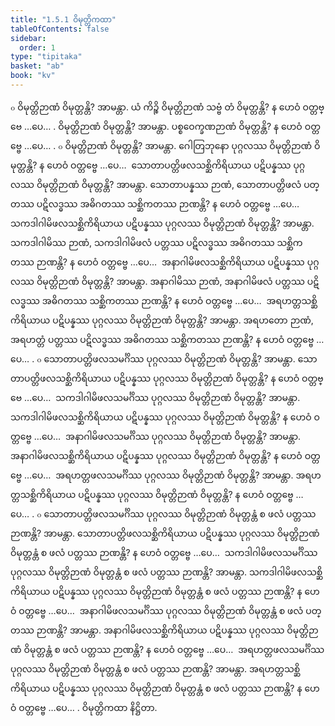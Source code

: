 ```yaml
---
title: "1.5.1 ဝိမုတ္တိကထာ"
tableOfContents: false
sidebar:
  order: 1
type: "tipitaka"
basket: "ab"
book: "kv"
---
```



<DynamicBreadcrumb />

<Division number="418" book="kv" e="ch" v="32" p="227">

<Paragraph number="1466" book="kv">
๐ ဝိမုတ္တိဉာဏံ ဝိမုတ္တန္တိ? အာမန္တာ. ယံ ကိဉ္စိ ဝိမုတ္တိဉာဏံ သဗ္ဗံ တံ ဝိမုတ္တန္တိ? န ဟေဝံ ဝတ္တဗ္ဗေ …ပေ… . ဝိမုတ္တိဉာဏံ ဝိမုတ္တန္တိ? အာမန္တာ. ပစ္စဝေက္ခဏဉာဏံ ဝိမုတ္တန္တိ? န ဟေဝံ ဝတ္တဗ္ဗေ …ပေ… .
</Paragraph>

<Paragraph number="1467" book="kv">
๐ ဝိမုတ္တိဉာဏံ ဝိမုတ္တန္တိ? အာမန္တာ. ဂေါတြဘုနော ပုဂ္ဂလဿ ဝိမုတ္တိဉာဏံ ဝိမုတ္တန္တိ? န ဟေဝံ ဝတ္တဗ္ဗေ …ပေ…  သောတာပတ္တိဖလသစ္ဆိကိရိယာယ ပဋိပန္နဿ ပုဂ္ဂလဿ ဝိမုတ္တိဉာဏံ ဝိမုတ္တန္တိ? အာမန္တာ. သောတာပန္နဿ ဉာဏံ, သောတာပတ္တိဖလံ ပတ္တဿ ပဋိလဒ္ဓဿ အဓိဂတဿ သစ္ဆိကတဿ ဉာဏန္တိ? န ဟေဝံ ဝတ္တဗ္ဗေ …ပေ…  သကဒါဂါမိဖလသစ္ဆိကိရိယာယ ပဋိပန္နဿ ပုဂ္ဂလဿ ဝိမုတ္တိဉာဏံ ဝိမုတ္တန္တိ? အာမန္တာ. သကဒါဂါမိဿ ဉာဏံ, သကဒါဂါမိဖလံ ပတ္တဿ ပဋိလဒ္ဓဿ အဓိဂတဿ သစ္ဆိကတဿ ဉာဏန္တိ? န ဟေဝံ ဝတ္တဗ္ဗေ …ပေ…  အနာဂါမိဖလသစ္ဆိကိရိယာယ ပဋိပန္နဿ ပုဂ္ဂလဿ ဝိမုတ္တိဉာဏံ ဝိမုတ္တန္တိ? အာမန္တာ. အနာဂါမိဿ ဉာဏံ, အနာဂါမိဖလံ ပတ္တဿ ပဋိလဒ္ဓဿ အဓိဂတဿ သစ္ဆိကတဿ ဉာဏန္တိ? န ဟေဝံ ဝတ္တဗ္ဗေ …ပေ…  အရဟတ္တသစ္ဆိကိရိယာယ ပဋိပန္နဿ ပုဂ္ဂလဿ ဝိမုတ္တိဉာဏံ ဝိမုတ္တန္တိ? အာမန္တာ. အရဟတော ဉာဏံ, အရဟတ္တံ ပတ္တဿ ပဋိလဒ္ဓဿ အဓိဂတဿ သစ္ဆိကတဿ ဉာဏန္တိ? န ဟေဝံ ဝတ္တဗ္ဗေ …ပေ… .
</Paragraph>

</Division>
<Division number="419" book="kv" e="ch" v="32" p="227">

<Paragraph number="1468" book="kv">
๐ သောတာပတ္တိဖလသမင်္ဂိဿ ပုဂ္ဂလဿ ဝိမုတ္တိဉာဏံ ဝိမုတ္တန္တိ? အာမန္တာ. သောတာပတ္တိဖလသစ္ဆိကိရိယာယ ပဋိပန္နဿ ပုဂ္ဂလဿ ဝိမုတ္တိဉာဏံ ဝိမုတ္တန္တိ? န ဟေဝံ ဝတ္တဗ္ဗေ …ပေ…  သကဒါဂါမိဖလသမင်္ဂိဿ ပုဂ္ဂလဿ ဝိမုတ္တိဉာဏံ ဝိမုတ္တန္တိ? အာမန္တာ. သကဒါဂါမိဖလသစ္ဆိကိရိယာယ ပဋိပန္နဿ ပုဂ္ဂလဿ ဝိမုတ္တိဉာဏံ ဝိမုတ္တန္တိ? န ဟေဝံ ဝတ္တဗ္ဗေ …ပေ…  အနာဂါမိဖလသမင်္ဂိဿ ပုဂ္ဂလဿ ဝိမုတ္တိဉာဏံ ဝိမုတ္တန္တိ? အာမန္တာ. အနာဂါမိဖလသစ္ဆိကိရိယာယ ပဋိပန္နဿ ပုဂ္ဂလဿ ဝိမုတ္တိဉာဏံ ဝိမုတ္တန္တိ? န ဟေဝံ ဝတ္တဗ္ဗေ …ပေ…  အရဟတ္တဖလသမင်္ဂိဿ ပုဂ္ဂလဿ ဝိမုတ္တိဉာဏံ ဝိမုတ္တန္တိ? အာမန္တာ. အရဟတ္တသစ္ဆိကိရိယာယ ပဋိပန္နဿ ပုဂ္ဂလဿ ဝိမုတ္တိဉာဏံ ဝိမုတ္တန္တိ? န ဟေဝံ ဝတ္တဗ္ဗေ …ပေ… .
</Paragraph>

</Division>
<Division number="420" book="kv" e="ch" v="32" p="227">

<Paragraph number="1469" book="kv">
๐ သောတာပတ္တိဖလသမင်္ဂိဿ ပုဂ္ဂလဿ ဝိမုတ္တိဉာဏံ ဝိမုတ္တန္တံ စ ဖလံ ပတ္တဿ ဉာဏန္တိ? အာမန္တာ. သောတာပတ္တိဖလသစ္ဆိကိရိယာယ ပဋိပန္နဿ ပုဂ္ဂလဿ ဝိမုတ္တိဉာဏံ ဝိမုတ္တန္တံ စ ဖလံ ပတ္တဿ ဉာဏန္တိ? န ဟေဝံ ဝတ္တဗ္ဗေ …ပေ…  သကဒါဂါမိဖလသမင်္ဂိဿ ပုဂ္ဂလဿ ဝိမုတ္တိဉာဏံ ဝိမုတ္တန္တံ စ ဖလံ ပတ္တဿ ဉာဏန္တိ? အာမန္တာ. သကဒါဂါမိဖလသစ္ဆိကိရိယာယ ပဋိပန္နဿ ပုဂ္ဂလဿ ဝိမုတ္တိဉာဏံ ဝိမုတ္တန္တံ စ ဖလံ ပတ္တဿ ဉာဏန္တိ? န ဟေဝံ ဝတ္တဗ္ဗေ …ပေ…  အနာဂါမိဖလသမင်္ဂိဿ ပုဂ္ဂလဿ ဝိမုတ္တိဉာဏံ ဝိမုတ္တန္တံ စ ဖလံ ပတ္တဿ ဉာဏန္တိ? အာမန္တာ. အနာဂါမိဖလသစ္ဆိကိရိယာယ ပဋိပန္နဿ ပုဂ္ဂလဿ ဝိမုတ္တိဉာဏံ ဝိမုတ္တန္တံ စ ဖလံ ပတ္တဿ ဉာဏန္တိ? န ဟေဝံ ဝတ္တဗ္ဗေ …ပေ…  အရဟတ္တဖလသမင်္ဂိဿ ပုဂ္ဂလဿ ဝိမုတ္တိဉာဏံ ဝိမုတ္တန္တံ စ ဖလံ ပတ္တဿ ဉာဏန္တိ? အာမန္တာ. အရဟတ္တသစ္ဆိကိရိယာယ ပဋိပန္နဿ ပုဂ္ဂလဿ ဝိမုတ္တိဉာဏံ ဝိမုတ္တန္တံ စ ဖလံ ပတ္တဿ ဉာဏန္တိ? န ဟေဝံ ဝတ္တဗ္ဗေ …ပေ… .

</Paragraph>
</Division>

<Paragraph number="1470" type="center" book="kv">
ဝိမုတ္တိကထာ နိဋ္ဌိတာ.
</Paragraph>